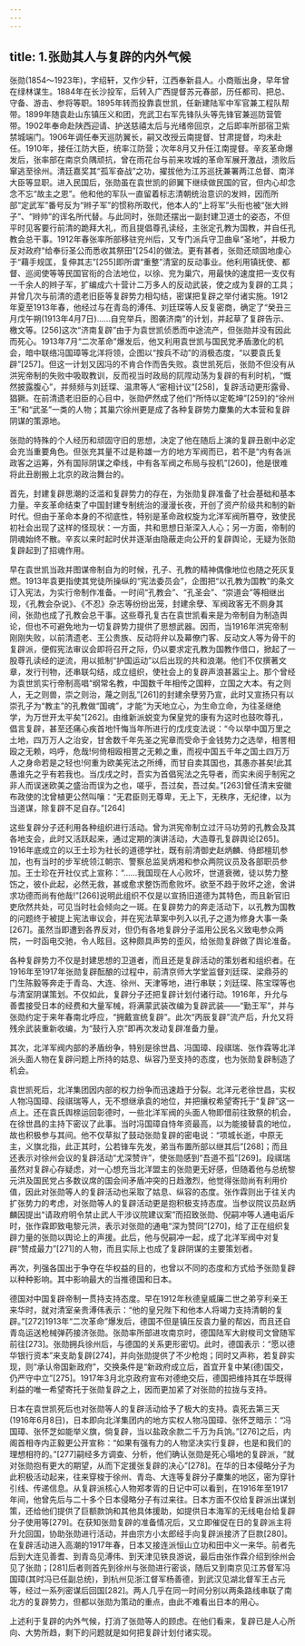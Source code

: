 ```yaml
---
---
---
```

title: 1.张勋其人与复辟的内外气候
---




张勋(1854～1923年)，字绍轩，又作少轩，江西奉新县人。小商贩出身，早年曾在绿林谋生。1884年在长沙投军，后转入广西提督苏元春部，历任都司、把总、守备、游击、参将等职。1895年转而投靠袁世凯，任新建陆军中军官兼工程队帮带。1899年随袁赴山东镇压义和团，充武卫右军先锋队头等先锋官兼巡防营管带。1902年奉命赴陕西迎请、护送慈禧太后与光绪帝回京，之后即率所部宿卫紫禁城端门。1906年调任奉天巡防翼长，嗣又改授云南提督、甘肃提督，均未赴任。1910年，接任江防大臣，统率江防营；次年8月又升任江南提督。辛亥革命爆发后，张率部在南京负隅顽抗，曾在雨花台与前来攻城的革命军展开激战，溃败后窜逃至徐州。清廷嘉奖其“孤军奋战”之功，擢拔他为江苏巡抚兼署两江总督、南洋大臣等显职。进入民国后，张勋虽在袁世凯的卵翼下继续做民国的官，但内心却念念不忘“故主之恩”。他和他的军队一直留着标志清朝统治意识的发辫，因而所部“定武军”番号反为“辫子军”的惯称所取代，他本人的“上将军”头衔也被“张大辫子”、“辫帅”的诨名所代替。与此同时，张勋还摆出一副封建卫道士的姿态，不但平时见客要行前清的跪拜大礼，而且提倡尊孔读经，主张定孔教为国教，并自任孔教会总干事。1912年春张率所部移驻兖州后，又专门派兵守卫曲阜“圣地”，并极力反对政府“给奉衍圣公而悉收其祭田”[254]的做法。更有甚者，张勋还顽固地虔心于“藉手规匡，复伸其志”[255]即所谓“重整”清室的反动事业。他利用镇抚使、都督、巡阅使等等民国官衔的合法地位，以徐、兖为巢穴，用最快的速度把一支仅有一千余人的辫子军，扩编成六十营计二万多人的反动武装，使之成为复辟的工具；并曾几次与前清的遗老旧臣等复辟势力相勾结，密谋把复辟之举付诸实施。1912年夏至1913年春，他经过与在青岛的溥伟、刘廷琛等人反复密商，确定了“癸丑三月戊午朔(1913年4月7日)……自兖举兵，图袭济南”的计划，并起草了复辟告示、檄文等。[256]这次“济南复辟”由于为袁世凯侦悉而中途流产，但张勋并没有因此而死心。1913年7月“二次革命”爆发后，他又利用袁世凯与国民党矛盾激化的机会，暗中联络冯国璋等北洋将领，企图以“按兵不动”的消极态度，“以要袁氏复辟”[257]。但这一计划又因冯的不肯合作而告失败。袁世凯死后，张勋不但没有从洪宪帝制的失败中吸取教训，反而视当时政局的阢陧动荡为复辟的有利时机，“慨然披露腹心”，并频频与刘廷琛、温肃等人“密相计议”[258]，复辟活动更形露骨、猖獗。在前清遗老旧臣的心目中，张勋俨然成了他们“所恃以定乾坤”[259]的“徐州王”和“武圣”一类的人物；其巢穴徐州更是成了各种复辟势力麇集的大本营和复辟阴谋的策源地。

张勋的特殊的个人经历和顽固守旧的思想，决定了他在随后上演的复辟丑剧中必定会充当重要角色。但张充其量不过是称雄一方的地方军阀而已，若不是“内有各派政客之运筹，外有国际阴谋之牵线，中有各军阀之布局与投机”[260]，他是很难将此丑剧搬上北京的政治舞台的。

首先，封建复辟思潮的泛滥和复辟势力的存在，为张勋复辟准备了社会基础和基本力量。辛亥革命结束了中国封建专制统治的漫漫长夜，开创了资产阶级共和制的新时代。但由于革命本身的不彻底性，特别是革命政权旋为北洋军阀所篡夺，致使民初社会出现了这样的怪现状：一方面，共和思想日渐深入人心；另一方面，帝制的阴魂始终不散。辛亥以来时起时伏并逐渐由隐蔽走向公开的复辟舆论，无疑为张勋复辟起到了招魂作用。

早在袁世凯当政并图谋帝制自为的时候，孔子、孔教的精神偶像地位也随之死灰复燃。1913年袁更指使其党徒所操纵的“宪法委员会”，企图把“以孔教为国教”的条文订入宪法，为实行帝制作准备。一时间“孔教会”、“孔圣会”、“崇道会”等相继出现，《孔教会杂说》、《不忍》杂志等纷纷出笼，封建余孽、军阀政客无不厕身其间，张勋也成了孔教会总干事。这些尊孔复古在袁世凯看来是为帝制自为制造舆论，但也不可避免地为一切复辟势力提供了思想武器。因而，当1916年洪宪帝制刚刚失败，以前清遗老、王公贵族、反动将弁以及幕僚门客、反动文人等为骨干的复辟派，便假宪法审议会即将召开之际，仍以要求定孔教为国教作借口，掀起了一股尊孔读经的逆流，用以抵制“护国运动”以后出现的共和浪潮。他们不仅撰著文章，发行刊物，还串联勾结，成立组织，使社会上的复辟声浪甚嚣尘上。那个曾经为袁世凯实行帝制高唱“纲常名教，中国数千年相传之国粹，立国之大本。有之则人，无之则兽，崇之则治，蔑之则乱”[261]的封建余孽劳乃宣，此时又宣扬只有以崇孔子为“教主”的孔教做“国魂”，才能“为天地立心，为生命立命，为往圣继绝学，为万世开太平矣”[262]。由维新派蜕变为保皇党的康有为这时也鼓吹尊孔，倡言复辟，甚至还痛心疾首地忏悔当年所进行的戊戌变法说：“今以举中国万里之土地，四万万人之治安，甘舍数千年先圣之宪章而受命于金钱势力之选举，相詈相殴之无赖，呜呼，危哉!何倚相殴相詈之无赖之重，而视中国五千年之国土四万万人之身命若是之轻也!何重为欧美宪法之所缚，而甘自卖其国也，其愚亦甚矣!此其愚谁先之乎有若我也。当戊戌之时，吾实为首倡宪法之先导者，而实未阅乎制宪之非人而误迷欧美之盛治而误为之也，嗟乎，吾过矣，吾过矣。”[263]曾任清末安徽布政使的沈曾植更公然叫嚷：“无君臣则无尊卑，无上下，无秩序，无纪律，以为当道谋，除复辟不足自存。”[264]

这些复辟分子还利用各种组织进行活动。曾为洪宪帝制立过汗马功劳的孔教会及其各地支会，此时又活跃起来，通过定期的演讲活动，大造尊孔复辟舆论[265]。1916年底成立的以王士珍为社长的道德学社，既有前清御史赵炳麟、侍郎檀玑参加，也有当时的步军统领江朝宗、警察总监吴炳湘和参众两院议员及各部职员参加。王士珍在开社仪式上宣称：“……我国现在人心败坏，世道衰微，徒以势力整饬之，彼仆此起，必然无救，甚或愈求整饬而愈败坏。欲至不趋于败坏之途，舍讲求功德而尚有他哉!”[266]说明此组织不仅是以宣扬旧道德为其特色，而且新官旧吏欣然共处，可见当时社会倾向之一斑。在复辟势力的奔走活动下，以孔教为国教的问题终于被提上宪法审议会，并在宪法草案中列入以孔子之道为修身大事一条[267]。虽然当即遭到各界反对，但仍有各地复辟分子滥用公民名义致电参众两院，一时函电交驰，令人眩目。这种颇具声势的歪风，给张勋复辟做了舆论准备。

各种复辟势力不仅是封建思想的卫道者，而且还是复辟活动的策划者和组织者。在1916年至1917年张勋复辟酝酿的过程中，前清京师大学堂监督刘廷琛、梁鼎芬的门生陈毅等奔走于青岛、大连、徐州、天津等地，进行串联；刘廷琛、陈宝琛等也与清室阴谋策划。不仅如此，复辟分子还把复辟计划付诸行动。1916年，升允与善耆接受日本的经费和大量军械，将满蒙武装改编为复辟武装——“勤王军”，并与张勋约定于来年春南北呼应，“拥戴宣统复辟”。此次“丙辰复辟”流产后，升允又将残余武装重新收编，为“鼓行入京”即再次发动复辟准备力量。

其次，北洋军阀内部的矛盾纷争，特别是徐世昌、冯国璋、段祺瑞、张作霖等北洋派头面人物在复辟问题上所持的姑息、纵容乃至支持的态度，也为张勋复辟制造了机会。

袁世凯死后，北洋集团因内部的权力纷争而迅速趋于分裂。北洋元老徐世昌，实权人物冯国璋、段祺瑞等人，无不想继承袁的地位，并把攘权希望寄托于“复辟”这一点上。还在袁氏舆榇运回彰德时，一些北洋军阀的头面人物即借前往致祭的机会，在徐世昌的主持下密议了此事。当时冯国璋自恃年资最高，以为能接替袁的地位，故也积极参与其间。他不仅草拟了鼓动张勋复辟的密电说：“项城长逝，中原无主，义旗北指，此正其时，公若锋车先发，弟当布置所部以继其后”[268]；而且还表示对徐州会议的复辟活动“尤深赞许”，使张勋感到“吾道不孤”[269]。段祺瑞虽然对复辟心存疑虑，对一心想充当北洋盟主的张勋更无好感，但随着他与总统黎元洪及国民党占多数议席的国会间矛盾冲突的日趋激烈，他觉得张勋尚有利用价值，因此对张勋等人的复辟活动也采取了姑息、纵容的态度。张作霖则出于往关内扩张势力的考虑，对张勋等人的复辟活动更是抱积极支持态度。当参议院议员赵炳麟因提出“请政府明令禁止武人干涉议院建议案”而招致张勋、倪嗣冲等人通电诟斥时，张作霖即致电黎元洪，表示对张勋的通电“深为赞同”[270]，给了正在组织复辟力量的张勋以舆论上的声援。此后，他与倪嗣冲一起，成了北洋军阀中对复辟“赞成最力”[271]的人物，而且实际上也成了复辟阴谋的主要策划者。

再次，列强各国出于争夺在华权益的目的，也曾以不同的态度和方式给予张勋复辟以种种影响。其中影响最大的当推德国和日本。

德国对中国复辟帝制一贯持支持态度。早在1912年秋德皇威廉二世之弟亨利亲王来华时，就对清室亲贵溥伟表示：“他的皇兄陛下和他本人将竭力支持清朝的复辟。”[272]1913年“二次革命”爆发后，德国不但是镇压反袁力量的帮凶，而且还自青岛运送枪械弹药接济张勋。张勋率所部进攻南京时，德国陆军大尉梭司文曾随军前往[273]。张勋拥兵徐州后，与德国的关系更形密切。此时，德国表示：“愿以德华银行资本”来支助复辟[274]，并向张勋提供了不少枪炮；同时又声称，若复辟实现，则“承认帝国新政府”，交换条件是“新政府成立后，首宜开复中某(德)国交，仍严守中立”[275]。1917年3月北京政府宣布对德绝交后，德国把维持其在华既得利益的唯一希望寄托于张勋复辟之上，因而更加紧了对张勋的拉拢与支持。

日本在袁世凯死后也对张勋等人的复辟活动给予了极大的支持。袁死去第三天(1916年6月8日)，日本即向北洋集团内的地方实权人物冯国璋、张怀芝暗示：“冯国璋、张怀芝如能举义旗，倘复辟，当以盐政余款二千万为兵饷。”[276]之后，内阁首相寺内正毅更公开宣称：“如果有强有力的人物坚决实行复辟，也是和我们的理想相符的。”[277]嗣经多方调查、分析，他们确认张勋是死心塌地的复辟派，“就对张勋抱有更大的期望，从而下定援张复辟的决心”[278]。在华的日本侵略分子为此积极活动起来，往来穿梭于徐州、青岛、大连等复辟分子麇集的地区，密为穿针引线、传递信息。从复辟派核心人物郑孝胥的日记中可以看到，在1916年至1917年间，他曾先后与二十多个日本侵略分子有过来往。日本方面不仅给复辟派出谋划策，还给他们提供了巨额款饷和其他具体援助，如提供日本海军的无线电台给复辟分子使用等[279]。在获知张勋复辟的准备情况后，又立即催促在日的复辟派主将升允回国，协助张勋进行活动，并由宗方小太郎经手向复辟派接济了巨款[280]。在复辟活动进入高潮的1917年春，日本又接连派恒山立功和田中义一来华。前者先后到大连见善耆、到青岛见溥伟、到天津见铁良游说，最后由张作霖介绍到徐州会见了张勋；[281]后者则首先到徐州与张勋进行密谈，随后又到南京见江苏督军冯国璋(其时冯已任副总统)，到杭州见浙江督军杨善德，到武汉见湖北督军王占元等，经过一系列密谋后回国[282]。两人几乎在同一时间分别以两条路线串联了南北方的复辟势力，但都以张勋为策动的重点，由此不难看出日本的用心。

上述利于复辟的内外气候，打消了张勋等人的顾虑。在他们看来，复辟已是人心所向、大势所趋，剩下的问题就是如何把复辟计划付诸实现。